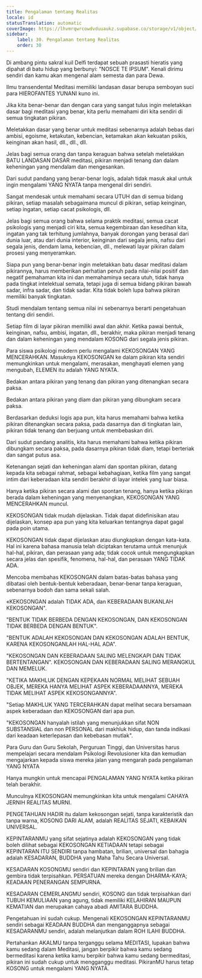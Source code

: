 ```yaml
---
title: Pengalaman tentang Realitas
locale: id
statusTranslation: automatic
coverImage: https://lhvmrqwrcowdvduuaukz.supabase.co/storage/v1/object/public/strapi-uploads/small_cover-educacion-fundamental.webp-2d51a7828a2b1309555be27f7e2a61a0.webp
sidebar:
    label: 30. Pengalaman tentang Realitas
    order: 30
---
```

Di ambang pintu sakral kuil Delfi terdapat sebuah prasasti hieratis yang dipahat di batu hidup yang berbunyi: "NOSCE TE IPSUM". Kenali dirimu sendiri dan kamu akan mengenal alam semesta dan para Dewa.

Ilmu transendental Meditasi memiliki landasan dasar berupa semboyan suci para HIEROFANTES YUNANI kuno ini.

Jika kita benar-benar dan dengan cara yang sangat tulus ingin meletakkan dasar bagi meditasi yang benar, kita perlu memahami diri kita sendiri di semua tingkatan pikiran.

Meletakkan dasar yang benar untuk meditasi sebenarnya adalah bebas dari ambisi, egoisme, ketakutan, kebencian, ketamakan akan kekuatan psikis, keinginan akan hasil, dll., dll., dll.

Jelas bagi semua orang dan tanpa keraguan bahwa setelah meletakkan BATU LANDASAN DASAR meditasi, pikiran menjadi tenang dan dalam keheningan yang mendalam dan mengesankan.

Dari sudut pandang yang benar-benar logis, adalah tidak masuk akal untuk ingin mengalami YANG NYATA tanpa mengenal diri sendiri.

Sangat mendesak untuk memahami secara UTUH dan di semua bidang pikiran, setiap masalah sebagaimana muncul di pikiran, setiap keinginan, setiap ingatan, setiap cacat psikologis, dll.

Jelas bagi semua orang bahwa selama praktik meditasi, semua cacat psikologis yang menjadi ciri kita, semua kegembiraan dan kesedihan kita, ingatan yang tak terhitung jumlahnya, banyak dorongan yang berasal dari dunia luar, atau dari dunia interior, keinginan dari segala jenis, nafsu dari segala jenis, dendam lama, kebencian, dll., melewati layar pikiran dalam prosesi yang menyeramkan.

Siapa pun yang benar-benar ingin meletakkan batu dasar meditasi dalam pikirannya, harus memberikan perhatian penuh pada nilai-nilai positif dan negatif pemahaman kita ini dan memahaminya secara utuh, tidak hanya pada tingkat intelektual semata, tetapi juga di semua bidang pikiran bawah sadar, infra sadar, dan tidak sadar. Kita tidak boleh lupa bahwa pikiran memiliki banyak tingkatan.

Studi mendalam tentang semua nilai ini sebenarnya berarti pengetahuan tentang diri sendiri.

Setiap film di layar pikiran memiliki awal dan akhir. Ketika pawai bentuk, keinginan, nafsu, ambisi, ingatan, dll., berakhir, maka pikiran menjadi tenang dan dalam keheningan yang mendalam KOSONG dari segala jenis pikiran.

Para siswa psikologi modern perlu mengalami KEKOSONGAN YANG MENCERAHKAN. Masuknya KEKOSONGAN ke dalam pikiran kita sendiri memungkinkan untuk mengalami, merasakan, menghayati elemen yang mengubah, ELEMEN itu adalah YANG NYATA.

Bedakan antara pikiran yang tenang dan pikiran yang ditenangkan secara paksa.

Bedakan antara pikiran yang diam dan pikiran yang dibungkam secara paksa.

Berdasarkan deduksi logis apa pun, kita harus memahami bahwa ketika pikiran ditenangkan secara paksa, pada dasarnya dan di tingkatan lain, pikiran tidak tenang dan berjuang untuk membebaskan diri.

Dari sudut pandang analitis, kita harus memahami bahwa ketika pikiran dibungkam secara paksa, pada dasarnya pikiran tidak diam, tetapi berteriak dan sangat putus asa.

Ketenangan sejati dan keheningan alami dan spontan pikiran, datang kepada kita sebagai rahmat, sebagai kebahagiaan, ketika film yang sangat intim dari keberadaan kita sendiri berakhir di layar intelek yang luar biasa.

Hanya ketika pikiran secara alami dan spontan tenang, hanya ketika pikiran berada dalam keheningan yang menyenangkan, KEKOSONGAN YANG MENCERAHKAN muncul.

KEKOSONGAN tidak mudah dijelaskan. Tidak dapat didefinisikan atau dijelaskan, konsep apa pun yang kita keluarkan tentangnya dapat gagal pada poin utama.

KEKOSONGAN tidak dapat dijelaskan atau diungkapkan dengan kata-kata. Hal ini karena bahasa manusia telah diciptakan terutama untuk menunjuk hal-hal, pikiran, dan perasaan yang ada; tidak cocok untuk mengungkapkan secara jelas dan spesifik, fenomena, hal-hal, dan perasaan YANG TIDAK ADA.

Mencoba membahas KEKOSONGAN dalam batas-batas bahasa yang dibatasi oleh bentuk-bentuk keberadaan, benar-benar tanpa keraguan, sebenarnya bodoh dan sama sekali salah.

«KEKOSONGAN adalah TIDAK ADA, dan KEBERADAAN BUKANLAH KEKOSONGAN".

"BENTUK TIDAK BERBEDA DENGAN KEKOSONGAN, DAN KEKOSONGAN TIDAK BERBEDA DENGAN BENTUK".

"BENTUK ADALAH KEKOSONGAN DAN KEKOSONGAN ADALAH BENTUK, KARENA KEKOSONGANLAH HAL-HAL ADA".

"KEKOSONGAN DAN KEBERADAAN SALING MELENGKAPI DAN TIDAK BERTENTANGAN". KEKOSONGAN DAN KEBERADAAN SALING MERANGKUL DAN MEMELUK.

"KETIKA MAKHLUK DENGAN KEPEKAAN NORMAL MELIHAT SEBUAH OBJEK, MEREKA HANYA MELIHAT ASPEK KEBERADAANNYA, MEREKA TIDAK MELIHAT ASPEK KEKOSONGANNYA".

"Setiap MAKHLUK YANG TERCERAHKAN dapat melihat secara bersamaan aspek keberadaan dan KEKOSONGAN dari apa pun.

"KEKOSONGAN hanyalah istilah yang menunjukkan sifat NON SUBSTANSIAL dan non PERSONAL dari makhluk hidup, dan tanda indikasi dari keadaan keterlepasan dan kebebasan mutlak".

Para Guru dan Guru Sekolah, Perguruan Tinggi, dan Universitas harus mempelajari secara mendalam Psikologi Revolusioner kita dan kemudian mengajarkan kepada siswa mereka jalan yang mengarah pada pengalaman YANG NYATA

Hanya mungkin untuk mencapai PENGALAMAN YANG NYATA ketika pikiran telah berakhir.

Munculnya KEKOSONGAN memungkinkan kita untuk mengalami CAHAYA JERNIH REALITAS MURNI.

PENGETAHUAN HADIR itu dalam kekosongan sejati, tanpa karakteristik dan tanpa warna, KOSONG DARI ALAM, adalah REALITAS SEJATI, KEBAIKAN UNIVERSAL.

KEPINTARANMU yang sifat sejatinya adalah KEKOSONGAN yang tidak boleh dilihat sebagai KEKOSONGAN KETIADAAN tetapi sebagai KEPINTARAN ITU SENDIRI tanpa hambatan, brilian, universal dan bahagia adalah KESADARAN, BUDDHA yang Maha Tahu Secara Universal.

KESADARAN KOSONGMU sendiri dan KEPINTARAN yang brilian dan gembira tidak terpisahkan. PERSATUAN mereka dengan DHARMA-KAYA; KEADAAN PENERANGAN SEMPURNA.

KESADARAN CEMERLANGMU sendiri, KOSONG dan tidak terpisahkan dari TUBUH KEMULIAAN yang agung, tidak memiliki KELAHIRAN MAUPUN KEMATIAN dan merupakan cahaya abadi AMITARA BUDDHA.

Pengetahuan ini sudah cukup. Mengenali KEKOSONGAN KEPINTARANMU sendiri sebagai KEADAAN BUDDHA dan menganggapnya sebagai KESADARANMU sendiri, adalah melanjutkan dalam ROH ILAHI BUDDHA.

Pertahankan AKALMU tanpa terganggu selama MEDITASI, lupakan bahwa kamu sedang dalam Meditasi, jangan berpikir bahwa kamu sedang bermeditasi karena ketika kamu berpikir bahwa kamu sedang bermeditasi, pikiran ini sudah cukup untuk mengganggu meditasi. PikiranMU harus tetap KOSONG untuk mengalami YANG NYATA.

